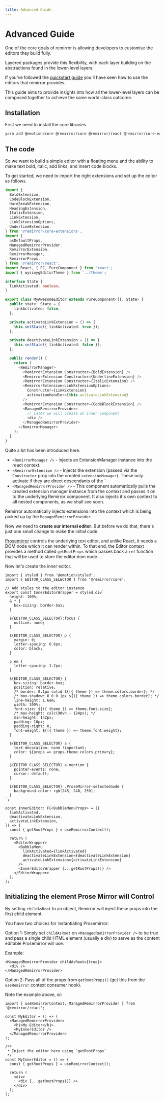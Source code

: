 ```yaml
---
title: Advanced Guide
---
```


# Advanced Guide

One of the core goals of remirror is allowing developers to customise the editors they build fully.

Layered packages provide this flexibility, with each layer building on the abstractions found in the lower-level layers.

If you've followed the [quickstart guide](/guides/quickstart) you'll have seen how to use the editors that remirror provides.

This guide aims to provide insights into how all the lower-level layers can be composed together to achieve the same world-class outcome.

## Installation

First we need to install the core libraries

```bash
yarn add @emotion/core @remirror/core @remirror/react @remirror/core-extensions
```

## The code

So we want to build a simple editor with a floating menu and the ability to make text bold, italic, add links, and insert code blocks.

To get started, we need to import the right extensions and set up the editor as follows.

```ts
import {
  BoldExtension,
  CodeBlockExtension,
  HardBreakExtension,
  HeadingExtension,
  ItalicExtension,
  LinkExtension,
  LinkExtensionOptions,
  UnderlineExtension,
} from '@remirror/core-extensions';
import {
  asDefaultProps,
  ManagedRemirrorProvider,
  RemirrorExtension,
  RemirrorManager,
  RemirrorProps,
} from '@remirror/react';
import React, { FC, PureComponent } from 'react';
import { wysiwygEditorTheme } from '../theme';

interface State {
  linkActivated: boolean;
}

export class MyAwesomeEditor extends PureComponent<{}, State> {
  public state: State = {
    linkActivated: false,
  };

  private activateLinkExtension = () => {
    this.setState({ linkActivated: true });
  };

  private deactivateLinkExtension = () => {
    this.setState({ linkActivated: false });
  };

  public render() {
    return (
      <RemirrorManager>
        <RemirrorExtension Constructor={BoldExtension} />
        <RemirrorExtension Constructor={UnderlineExtension} />
        <RemirrorExtension Constructor={ItalicExtension} />
        <RemirrorExtension<LinkExtensionOptions>
          Constructor={LinkExtension}
          activationHandler={this.activateLinkExtension}
        />
        <RemirrorExtension Constructor={CodeBlockExtension} />
        <ManagedRemirrorProvider>
          // Later we will create an inner component
          <div />
        </ManagedRemirrorProvider>
      </RemirrorManager>
    );
  }
}
```

Quite a lot has been introduced here.

- `<RemirrorManager />` - Injects an ExtensionManager instance into the react context.
- `<RemirrorExtension />` - Injects the extension (passed via the `Constructor` prop into the created `extensionManager`). These only activate if they are direct descendants of the `<RemirrorManager />
- `<ManagedRemirrorProvider />` - This component automatically pulls the created extension manager instance from the context and passes it on to the underlying Remirror component. It also injects it's own context to all nested components, as we shall see soon.

Remirror automatically injects extensions into the context which is being picked up by the `ManagedRemirrorProvider`.

Now we need to **create our internal editor**. But before we do that, there's just one small change to make the initial code.

[Prosemirror](http://prosemirror.net/) controls the underlying text editor, and unlike React, it needs a DOM node which it can render within. To that end, the Editor context provides a method called `getRootProps` which passes back a `ref` function that will be used to store the editor dom node.

Now let's create the inner editor.

```tsx
import { styled } from '@emotion/styled';
import { EDITOR_CLASS_SELECTOR } from '@remirror/core';

// Add styles to the editor instance
export const InnerEditorWrapper = styled.div`
  height: 100%;
  & * {
    box-sizing: border-box;
  }

  ${EDITOR_CLASS_SELECTOR}:focus {
    outline: none;
  }

  ${EDITOR_CLASS_SELECTOR} p {
    margin: 0;
    letter-spacing: 0.6px;
    color: black;
  }

  p em {
    letter-spacing: 1.2px;
  }

  ${EDITOR_CLASS_SELECTOR} {
    box-sizing: border-box;
    position: relative;
    /* border: 0.1px solid ${({ theme }) => theme.colors.border}; */
    /* box-shadow: 0 0 0 1px ${({ theme }) => theme.colors.border}; */
    line-height: 1.6em;
    width: 100%;
    font-size: ${({ theme }) => theme.font.size};
    /* max-height: calc(90vh - 124px); */
    min-height: 142px;
    padding: 10px;
    padding-right: 0;
    font-weight: ${({ theme }) => theme.font.weight};
  }

  ${EDITOR_CLASS_SELECTOR} a {
    text-decoration: none !important;
    color: ${props => props.theme.colors.primary};
  }

  ${EDITOR_CLASS_SELECTOR} a.mention {
    pointer-events: none;
    cursor: default;
  }

  ${EDITOR_CLASS_SELECTOR} .ProseMirror-selectednode {
    background-color: rgb(245, 248, 250);
  }
`;

const InnerEditor: FC<BubbleMenuProps> = ({
  linkActivated,
  deactivateLinkExtension,
  activateLinkExtension,
}) => {
  const { getRootProps } = useRemirrorContext();

  return (
    <EditorWrapper>
      <BubbleMenu
        linkActivated={linkActivated}
        deactivateLinkExtension={deactivateLinkExtension}
        activateLinkExtension={activateLinkExtension}
      />
      <InnerEditorWrapper {...getRootProps()} />
    </EditorWrapper>
  );
};
```

## Initializing the element Prose Mirror will Control

By setting `childAsRoot` to an object, Remirror will inject these props into the first child element.

You have two choices for instantiating Prosemirror:

Option 1: Simply set `childAsRoot` on `<ManagedRemirrorProvider />` to be true and pass a single child HTML element (usually a div) to serve as the content editable Prosemirror will use.

Example:

```tsx
<ManagedRemirrorProvider childAsRoot={true}>
  <div />
</ManagedRemirrorProvider>
```

Option 2: Pass all of the props from `getRootProps()` (get this from the `useRemirror` context consumer hook).

Note the example above, or:

```tsx
import { useRemirrorContext, ManagedRemirrorProvider } from '@remirror/react';

const MyEditor = () => (
  <ManagedRemirrorProvider>
    <h1>My Editor</h1>
    <MyInnerEditor />
  </ManagedRemirrorProvider>
);

/**
 * Inject the editor here using `getRootProps`
 */
const MyInnerEditor = () => {
  const { getRootProps } = useRemirrorContext();

  return (
    <div>
      <div {...getRootProps()} />
    </div>
  );
};
```
